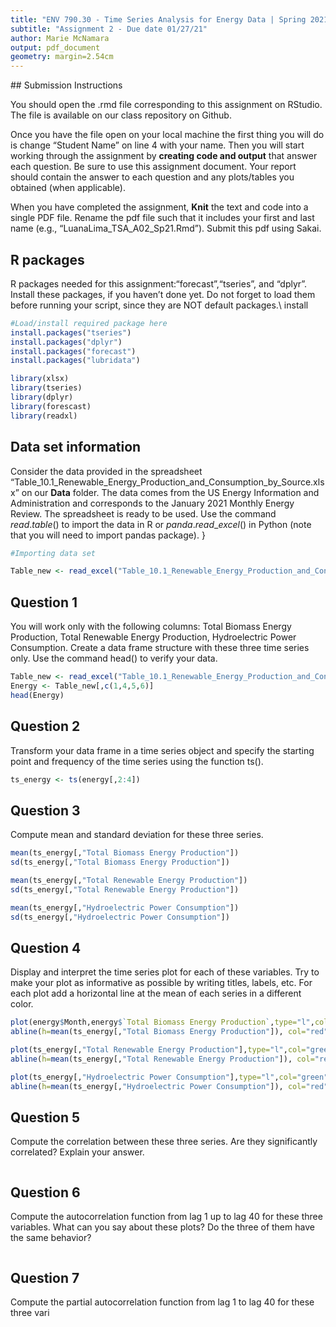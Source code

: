 ```yaml
---
title: "ENV 790.30 - Time Series Analysis for Energy Data | Spring 2021"
subtitle: "Assignment 2 - Due date 01/27/21"
author: Marie McNamara
output: pdf_document
geometry: margin=2.54cm
---
```

  
  ## Submission Instructions
  
  You should open the .rmd file corresponding to this assignment on RStudio. The file is available on our class repository on Github.   

Once you have the file open on your local machine the first thing you will do is change "Student Name" on line 4 with your name. 
Then you will start working through the assignment by  **creating code and output** that answer each question. Be sure to use this assignment document. Your report should contain the answer to each question and any plots/tables you obtained (when applicable).

When you have completed the assignment, **Knit** the text and code into a single PDF file. Rename the pdf file such that it includes your first and last name (e.g., "LuanaLima_TSA_A02_Sp21.Rmd"). Submit this pdf using Sakai. 

## R packages

R packages needed for this assignment:"forecast","tseries", and "dplyr". Install these packages, if you haven't done yet. Do not forget to load them before running your script, since they are NOT default packages.\\
install 

```r
#Load/install required package here
install.packages("tseries")
install.packages("dplyr")
install.packages("forecast")
install.packages("lubridata")

library(xlsx)
library(tseries)
library(dplyr)
library(forescast)
library(readxl)
```

## Data set information  

Consider the data provided in the spreadsheet "Table_10.1_Renewable_Energy_Production_and_Consumption_by_Source.xlsx" on our **Data** folder. The data comes from the US Energy Information and Administration and corresponds to the January 2021 Monthly Energy Review. The spreadsheet is ready to be used. Use the command $read.table()$ to import the data in R or $panda.read\_excel()$ in Python (note that you will need to import pandas package). }

```r
#Importing data set

Table_new <- read_excel("Table_10.1_Renewable_Energy_Production_and_Consumption_by_Source.xlsx",skip = 9)
```

## Question 1
You will work only with the following columns: Total Biomass Energy Production, Total Renewable Energy Production, Hydroelectric Power Consumption. Create a data frame structure with these three time series only. Use the command head() to verify your data.

```r

Table_new <- read_excel("Table_10.1_Renewable_Energy_Production_and_Consumption_by_Source.xlsx",skip = 9)
Energy <- Table_new[,c(1,4,5,6)]
head(Energy)
```



## Question 2
Transform your data frame in a time series object and specify the starting point and frequency of the time series using the function ts().

```r
ts_energy <- ts(energy[,2:4])

```



## Question 3
Compute mean and standard deviation for these three series.

```r
mean(ts_energy[,"Total Biomass Energy Production"])
sd(ts_energy[,"Total Biomass Energy Production"])

mean(ts_energy[,"Total Renewable Energy Production"])
sd(ts_energy[,"Total Renewable Energy Production"])

mean(ts_energy[,"Hydroelectric Power Consumption"])
sd(ts_energy[,"Hydroelectric Power Consumption"])
```


## Question 4
Display and interpret the time series plot for each of these variables. Try to make your plot as informative as possible by writing titles, labels, etc. For each plot add a horizontal line at the mean of each series in a different color.

```r
plot(energy$Month,energy$`Total Biomass Energy Production`,type="l",col="blue",ylab="Energy-Trillion BTU", xlab="Time",main= "Total Biomass Energy Production")
abline(h=mean(ts_energy[,"Total Biomass Energy Production"]), col="red")

plot(ts_energy[,"Total Renewable Energy Production"],type="l",col="green",ylab="Energy-Trillion BTU", xlab="Time",main= "Total Renewable Energy Production")
abline(h=mean(ts_energy[,"Total Renewable Energy Production"]), col="red")

plot(ts_energy[,"Hydroelectric Power Consumption"],type="l",col="green",ylab="Energy-Trillion BTU", xlab="Time",main= "Hydroelectric Power Consumption")
abline(h=mean(ts_energy[,"Hydroelectric Power Consumption"]), col="red")


```


## Question 5
Compute the correlation between these three series. Are they significantly correlated? Explain your answer.

```r

```

## Question 6 
Compute the autocorrelation function from lag 1 up to lag 40 for these three variables. What can you say about these plots? Do the three of them have the same behavior?

```r

```

## Question 7
Compute the partial autocorrelation function from lag 1 to lag 40 for these three vari